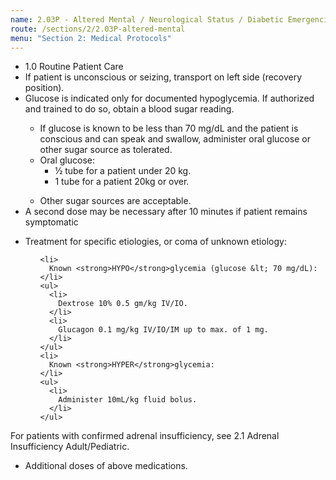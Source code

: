 ```yaml
---
name: 2.03P - Altered Mental / Neurological Status / Diabetic Emergencies / Coma - Pediatric
route: /sections/2/2.03P-altered-mental
menu: "Section 2: Medical Protocols"
---
```



<EMTLevel level="basic">
  <ul>
    <li>
      <MyLink to="/sections/1/1.0-routine-patient-care">
        1.0 Routine Patient Care
      </MyLink>
    </li>
    <li>
      If patient is unconscious or seizing, transport on left side (recovery position).
    </li>
    <li>
      Glucose is indicated only for documented hypoglycemia. If authorized and
      trained to do so, obtain a blood sugar reading.
    </li>
    <ul>
      <li>
        If glucose is known to be less than 70 mg/dL and the patient is conscious
        and can speak and swallow, administer oral glucose or other sugar source
        as tolerated.
      </li>
      <li>
        Oral glucose:
        <ul>
          <li>
            ½ tube for a patient under 20 kg.
          </li>
          <li>
            1 tube for a patient 20kg or over.
          </li>
        </ul>
      </li>
    </ul>
    <ul>
      <li>
        Other sugar sources are acceptable.
      </li>
    </ul>
    <li>
      A second dose may be necessary after 10 minutes if patient remains
      symptomatic
    </li>
  </ul>
</EMTLevel>

<EMTLevel level="advanced">
<ul>
  <li>
    Treatment for specific etiologies, or coma of unknown etiology:
  </li>
<ul>

    <li>
      Known <strong>HYPO</strong>glycemia (glucose &lt; 70 mg/dL):
    </li>
    <ul>
      <li>
        Dextrose 10% 0.5 gm/kg IV/IO.
      </li>
      <li>
        Glucagon 0.1 mg/kg IV/IO/IM up to max. of 1 mg.
      </li>
    </ul>
    <li>
      Known <strong>HYPER</strong>glycemia:
    </li>
    <ul>
      <li>
        Administer 10mL/kg fluid bolus.
      </li>
    </ul>
  </ul>
</ul>
</EMTLevel>

<EMTLevel level="paramedic">
  For patients with confirmed adrenal insufficiency, see
  <MyLink to="/sections/2/2.1-adrenal-insufficiency-crisis">
    2.1 Adrenal Insufficiency Adult/Pediatric.
  </MyLink>
</EMTLevel>

<EMTLevel level="paramedic" medControl={true}>
  <ul>
    <li>Additional doses of above medications.</li>
  </ul>
</EMTLevel>
